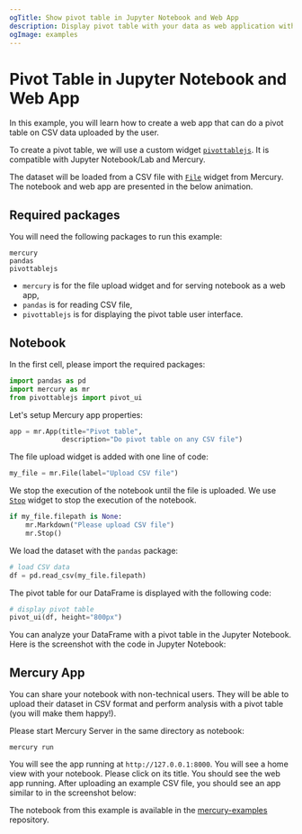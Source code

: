 ```yaml
---
ogTitle: Show pivot table in Jupyter Notebook and Web App
description: Display pivot table with your data as web application with Mercury and Jupyter
ogImage: examples
---
```




# Pivot Table in Jupyter Notebook and Web App

In this example, you will learn how to create a web app that can do a pivot table on CSV data uploaded by the user. 

To create a pivot table, we will use a custom widget [`pivottablejs`](https://github.com/nicolaskruchten/jupyter_pivottablejs). It is compatible with Jupyter Notebook/Lab and Mercury.

The dataset will be loaded from a CSV file with [`File`](/input-widgets/file/) widget from Mercury.
The notebook and web app are presented in the below animation.

<Screenshot src={appGif} alt="Use pivot table in Jupyter Notebook and Mercury" />

## Required packages

You will need the following packages to run this example:

```
mercury
pandas
pivottablejs
```

- `mercury` is for the file upload widget and for serving notebook as a web app,
- `pandas` is for reading CSV file,
- `pivottablejs` is for displaying the pivot table user interface.

## Notebook

In the first cell, please import the required packages:

```python
import pandas as pd
import mercury as mr
from pivottablejs import pivot_ui
```

Let's setup Mercury app properties:

```python
app = mr.App(title="Pivot table", 
             description="Do pivot table on any CSV file")
```

The file upload widget is added with one line of code:

```python
my_file = mr.File(label="Upload CSV file")
```

We stop the execution of the notebook until the file is uploaded. We use [`Stop`](/output-widgets/stop/) widget to stop the execution of the notebook.

```python
if my_file.filepath is None:
    mr.Markdown("Please upload CSV file")
    mr.Stop()
```

We load the dataset with the `pandas` package:

```python
# load CSV data
df = pd.read_csv(my_file.filepath)
```

The pivot table for our DataFrame is displayed with the following code:

```python
# display pivot table 
pivot_ui(df, height="800px")
```

You can analyze your DataFrame with a pivot table in the Jupyter Notebook. Here is the screenshot with the code in Jupyter Notebook:
<Screenshot src={notebookPng} alt="Pivot table in Python notebook" />

## Mercury App

You can share your notebook with non-technical users. They will be able to upload their dataset in CSV format and perform analysis with a pivot table (you will make them happy!).

Please start Mercury Server in the same directory as notebook:

```
mercury run
```

You will see the app running at `http://127.0.0.1:8000`. You will see a home view with your notebook. Please click on its title.
You should see the web app running. After uploading an example CSV file, you should see an app similar to in the screenshot below:

<Screenshot src={appPng} alt="Web App with Pivot Table created in Jupyter Notebook and served with Mercury" />

The notebook from this example is available in the [mercury-examples](https://github.com/mljar/mercury-examples/tree/main/pivot-table) repository.
